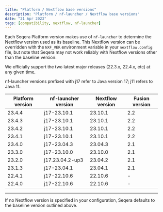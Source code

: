 ```yaml
---
title: "Platform / Nextflow base versions"
description: "Platform / nf-launcher / Nextflow base versions"
date: "21 Apr 2023"
tags: [compatibility, nextflow, nf-launcher]
---
```


Each Seqera Platform version makes use of `nf-launcher` to determine the Nextflow version used as its baseline. This Nextflow version can be overridden with the `NXF_VER` environment variable in your `nextflow.config` file, but note that Seqera may not work reliably with Nextflow versions other than the baseline version.

We officially support the two latest major releases (22.3.x, 22.4.x, etc) at any given time.

nf-launcher versions prefixed with j17 refer to Java version 17; j11 refers to Java 11.

| Platform version | nf-launcher version | Nextflow version | Fusion version |
| ---------------- | ------------------- | ---------------- | -------------- |
| 23.4.4           | j17-23.10.1         | 23.10.1          | 2.2            |
| 23.4.3           | j17-23.10.1         | 23.10.1          | 2.2            |
| 23.4.2           | j17-23.10.1         | 23.10.1          | 2.2            |
| 23.4.1           | j17-23.10.1         | 23.10.1          | 2.2            |
| 23.4.0           | j17-23.04.3         | 23.04.3          | 2.1            |
| 23.3.0           | j17-23.10.0         | 23.10.0          | 2.1            |
| 23.2.0           | j17.23.04.2-up3     | 23.04.2          | 2.1            |
| 23.1.3           | j17-23.04.1         | 23.04.1          | 2.1            |
| 22.4.1           | j17-22.10.6         | 22.10.6          | -              |
| 22.4.0           | j17-22.10.6         | 22.10.6          | -              |

---

If no Nextflow version is specified in your configuration, Seqera defaults to the baseline version outlined above.

<!-- revisit this page for latest release, add Agent interoperability for HPCs, etc. in future PR-->
